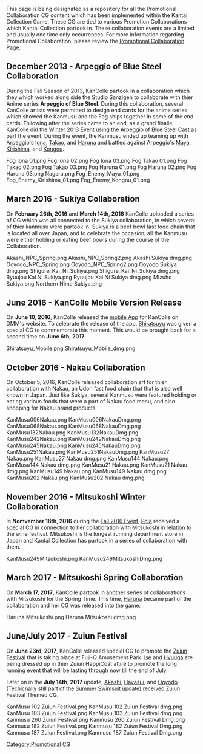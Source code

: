 This page is being designated as a repository for all the Promotional Collaboration CG content which has been implemented within the Kantai Collection Game. These CG are tied to various Promotion Collaborations which Kantai Collection partook in. These collaboration events are a limited and usually one time only occurrences. For more information regarding Promotional Collaboration, please review the [[Merchandise/Promotional Collaborations|Promotional Collaboration Page]].

== December 2013 - Arpeggio of Blue Steel Collaboration ==
During the Fall Season of 2013, KanColle partook in a collaboration which they which worked along side the Studio Sanzigen to collaborate with thier Anime series '''Arpeggio of Blue Steel'''. During this collaboration, several KanColle artists were permitted to design end cards for the anime series which showed the Kanmusu and the Fog ships together in some of the end cards. Following after the series came to an end, as a grand finalie, KanColle did the [[Christmas 2013 Event|Winter 2013 Event]] using the Arpeggio of Blue Steel Cast as part the event. During the event, the Kanmusu ended up teaming up with Arpeggio's [[Iona (fog)|Iona]], [[Takao (fog)|Takao]], and [[Haruna (fog)|Haruna]] and battled against Arpeggio's [[Maya (fog)|Maya]], [[Kirishima (fog)|Kirishima]], and [[Kongou (fog)|Kongou]].

<gallery>
Fog Iona 01.png
Fog Iona 02.png
Fog Iona 03.png
Fog Takao 01.png
Fog Takao 02.png
Fog Takao 03.png
Fog Haruna 01.png
Fog Haruna 02.png
Fog Haruna 03.png
Nagara.png
Fog_Enemy_Maya_01.png
Fog_Enemy_Kirishima_01.png
Fog_Enemy_Kongou_01.png
</gallery>

== March 2016 - Sukiya Collaboration ==
On '''February 26th, 2016''' and '''March 14th, 2016''' KanColle uploaded a series of CG which was all connected to the Sukiya collaboration, in which several of thier kanmusu were partook in. Sukiya is a beef bowl fast food chain that is located all over Japan, and to celebrate the occasion, all the Kanmusu were either holding or eating beef bowls during the course of the Collaboration. 
<gallery>
Akashi_NPC_Spring.png
Akashi_NPC_Spring2.png
Akashi Sukiya dmg.png
Ooyodo_NPC_Spring.png
Ooyodo_NPC_Spring2.png
Ooyodo Sukiya dmg.png
Shigure_Kai_Ni_Sukiya.png
Shigure_Kai_Ni_Sukiya dmg.png
Ryuujou Kai Ni Sukiya.png
Ryuujou Kai Ni Sukiya dmg.png
Mizuho Sukiya.png
Northern Hime Sukiya.png
</gallery>

== June 2016 - KanColle Mobile Version Release == 
On '''June 10, 2016''', KanColle released the [[Kancolle Android Version|mobile App]] for KanColle on DMM's website. To celebrate the release of the app, [[Shiratsuyu]] was given a special CG to commemorate this moment. This would be brought back for a second time on '''June 6th, 2017'''.

<gallery>
Shiratsuyu_Mobile.png
Shiratsuyu_Mobile_dmg.png
</gallery>

== October 2016 - Nakau Collaboration ==
On October 5, 2016, KanColle released collaboration art for thier collaboration with Nakau, an Udon fast food chain that that is also well known in Japan. Just like Sukiya, several Kanmusu were featured holding or eating various foods that were a part of Nakau food menu, and also shopping for Nakau brand products. 

<gallery>
KanMusu006Nakau.png
KanMusu006NakauDmg.png
KanMusu068Nakau.png 
KanMusu068NakauDmg.png 
KanMusu132Nakau.png 
KanMusu132NakauDmg.png 
KanMusu242Nakau.png
KanMusu242NakauDmg.png
KanMusu245Nakau.png
KanMusu245NakauDmg.png
KanMusu251Nakau.png
KanMusu251NakauDmg.png
KanMusu27 Nakau.png
KanMusu27 Nakau dmg.png
KanMusu144 Nakau.png
KanMusu144 Nakau dmg.png
KanMusu21 Nakau.png
KanMusu21 Nakau dmg.png
KanMusu149 Nakau.png
KanMusu149 Nakau dmg.png
KanMusu202 Nakau.png
KanMusu202 Nakau dmg.png
</gallery>
== November 2016 - Mitsukoshi Winter Collaboration ==
In '''Nomvember 18th, 2016''' during the [[Fall 2016 Event]], [[Pola]] received a special CG in connection to her collaboration with Mitsukoshi in relation to the wine festival. Mitsukoshi is the longest running department store in Japan and Kantai Collection has partook in a series of collaboration with them. 

<gallery>
KanMusu249Mitsukoshi.png
KanMusu249MitsukoshiDmg.png
</gallery>

== March 2017 - Mitsukoshi Spring Collaboration ==
On '''March 17, 2017''', KanColle partook in another series of collaborations with Mitsukoshi for the Spring Time. This time, [[Haruna]] became part of the collaboration and her CG was released into the game. 
<gallery>
Haruna Mitsukoshi.png
Haruna Mitsukoshi dmg.png
</gallery>

== June/July 2017 - Zuiun Festival ==
On '''June 23rd, 2017''', KanColle released special CG to promote the [[Zuiun Festival]] that is taking place at Fuji-Q Amusement Park. [[Ise]] and [[Hyuuga]] are being dressed up in thier Zuiun HappiCoat attire to promote the long running event that will be lasting through now till the end of July.

Later on in the '''July 14th, 2017''' update, [[Akashi]], [[Hayasui]], and [[Ooyodo]] (Techicnally still part of the [[Seasonal/Early_Summer_2017#New_CG|Summer Swimsuit update]]) received Zuiun Festival Themed CG.

<gallery>
KanMusu 102 Zuiun Festival.png
KanMusu 102 Zuiun Festival dmg.png
KanMusu 103 Zuiun Festival.png
KanMusu 103 Zuiun Festival dmg.png
Kanmusu 260 Zuiun Festival.png
Kanmusu 260 Zuiun Festival Dmg.png
Kanmusu 182 Zuiun Festival.png
Kanmusu 182 Zuiun Festival Dmg.png
Kanmusu 187 Zuiun Festival.png
Kanmusu 187 Zuiun Festival Dmg.png
</gallery>
[[Category:Promotional CG]]